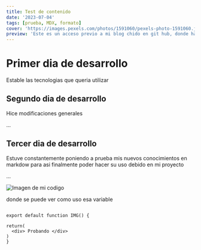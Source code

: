 ```yaml
---
title: Test de contenido
date: '2023-07-04'
tags: [prueba, MDX, formato]
cover: 'https://images.pexels.com/photos/1591060/pexels-photo-1591060.jpeg?auto=compress&cs=tinysrgb&w=1260&h=750&dpr=1'
preview: 'Este es un acceso previo a mi blog chido en git hub, donde hablare sobre el desarrollo de este portafolio por partes'
---
```


# Primer dia de desarrollo

Estable las tecnologias que queria utilizar

## Segundo dia de desarrollo

Hice modificaciones generales

...

## Tercer dia de desarrollo

Estuve constantemente poniendo a prueba mis nuevos conocimientos en markdow para asi finalmente poder hacer su uso debido en mi proyecto

...

![Imagen de mi codigo](https://imgur.com/a/zaOnNal)

donde se puede ver como uso esa variable
```tsx

export default function IMG() {

return(
  <div> Probando </div>
)
}

```
